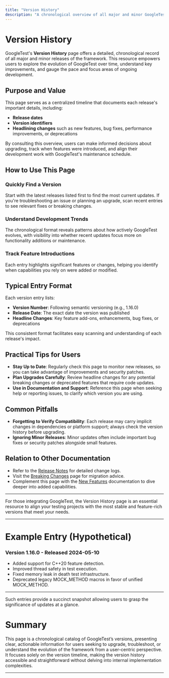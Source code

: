 ```yaml
---
title: "Version History"
description: "A chronological overview of all major and minor GoogleTest releases, providing context on the rate and focus of development. Each entry lists date, version identifier, and headline changes."
---
```


# Version History

GoogleTest's **Version History** page offers a detailed, chronological record of all major and minor releases of the framework. This resource empowers users to explore the evolution of GoogleTest over time, understand key improvements, and gauge the pace and focus areas of ongoing development.

## Purpose and Value

This page serves as a centralized timeline that documents each release's important details, including:

- **Release dates**
- **Version identifiers**
- **Headlining changes** such as new features, bug fixes, performance improvements, or deprecations

By consulting this overview, users can make informed decisions about upgrading, track when features were introduced, and align their development work with GoogleTest's maintenance schedule.

## How to Use This Page

### Quickly Find a Version
Start with the latest releases listed first to find the most current updates. If you're troubleshooting an issue or planning an upgrade, scan recent entries to see relevant fixes or breaking changes.

### Understand Development Trends
The chronological format reveals patterns about how actively GoogleTest evolves, with visibility into whether recent updates focus more on functionality additions or maintenance.

### Track Feature Introductions
Each entry highlights significant features or changes, helping you identify when capabilities you rely on were added or modified.

## Typical Entry Format
Each version entry lists:

- **Version Number**: Following semantic versioning (e.g., 1.16.0)
- **Release Date**: The exact date the version was published
- **Headline Changes**: Key feature add-ons, enhancements, bug fixes, or deprecations

This consistent format facilitates easy scanning and understanding of each release's impact.

## Practical Tips for Users

- **Stay Up to Date**: Regularly check this page to monitor new releases, so you can take advantage of improvements and security patches.
- **Plan Upgrades Carefully**: Review headline changes for any potential breaking changes or deprecated features that require code updates.
- **Use in Documentation and Support**: Reference this page when seeking help or reporting issues, to clarify which version you are using.

## Common Pitfalls

- **Forgetting to Verify Compatibility**: Each release may carry implicit changes in dependencies or platform support; always check the version history before upgrading.
- **Ignoring Minor Releases**: Minor updates often include important bug fixes or security patches alongside small features.

## Relation to Other Documentation

- Refer to the [Release Notes](https://github.com/google/googletest/blob/main/CHANGELOG.md) for detailed change logs.
- Visit the [Breaking Changes](https://github.com/google/googletest/blob/main/docs/changelog/upgrade-guides-and-migration/breaking-changes.md) page for migration advice.
- Complement this page with the [New Features](https://github.com/google/googletest/blob/main/docs/changelog/enhancements-and-fixes/new-features.md) documentation to dive deeper into added capabilities.

---

For those integrating GoogleTest, the Version History page is an essential resource to align your testing projects with the most stable and feature-rich versions that meet your needs.

---

# Example Entry (Hypothetical)

### Version 1.16.0 - Released 2024-05-10
- Added support for C++20 feature detection.
- Improved thread safety in test execution.
- Fixed memory leak in death test infrastructure.
- Deprecated legacy MOCK_METHOD macros in favor of unified MOCK_METHOD.

---

Such entries provide a succinct snapshot allowing users to grasp the significance of updates at a glance.

# Summary

This page is a chronological catalog of GoogleTest’s versions, presenting clear, actionable information for users seeking to upgrade, troubleshoot, or understand the evolution of the framework from a user-centric perspective. It focuses solely on the version timeline, making the version history accessible and straightforward without delving into internal implementation complexities.

---
